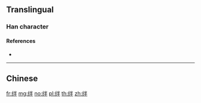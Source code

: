 {{character info/new}}
{{also|絆}}
==Translingual==

===Han character===
{{Han char|rn=120|rad=纟|as=05|sn=8|four=|canj=VMFQ|ids=⿰纟半}}

====References====
* {{Han ref|kx=0944.251|hdz=53386.020|uh=7ECA|ud=32458}}

----

==Chinese==
{{zh-see|絆}}

[[fr:绊]]
[[mg:绊]]
[[no:绊]]
[[pl:绊]]
[[th:绊]]
[[zh:绊]]